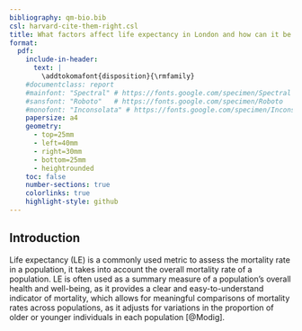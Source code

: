 ```yaml
---
bibliography: qm-bio.bib
csl: harvard-cite-them-right.csl
title: What factors affect life expectancy in London and how can it be improved?
format: 
  pdf:
    include-in-header:
      text: |
        \addtokomafont{disposition}{\rmfamily}
    #documentclass: report
    #mainfont: "Spectral" # https://fonts.google.com/specimen/Spectral
    #sansfont: "Roboto"   # https://fonts.google.com/specimen/Roboto
    #monofont: "Inconsolata" # https://fonts.google.com/specimen/Inconsolata
    papersize: a4
    geometry:
      - top=25mm
      - left=40mm
      - right=30mm
      - bottom=25mm
      - heightrounded
    toc: false
    number-sections: true
    colorlinks: true
    highlight-style: github
---
```

## Introduction
Life expectancy (LE) is a commonly used metric to assess the mortality rate in a population, it takes into account the overall mortality rate of a population. LE is often used as a summary measure of a population's overall health and well-being, as it provides a clear and easy-to-understand indicator of mortality, which allows for meaningful comparisons of mortality rates across populations, as it adjusts for variations in the proportion of older or younger individuals in each population [@Modig].